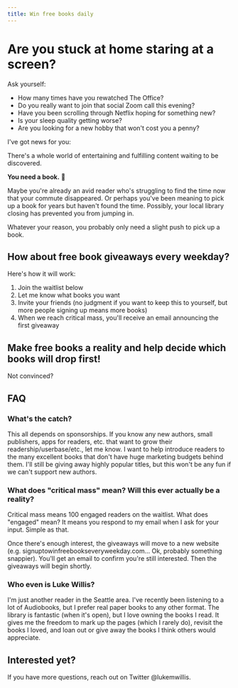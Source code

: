 ```yaml
---
title: Win free books daily
---
```



# Are you stuck at home staring at a screen?

Ask yourself:

- How many times have you rewatched The Office?
- Do you really want to join that social Zoom call this evening?
- Have you been scrolling through Netflix hoping for something new?
- Is your sleep quality getting worse?
- Are you looking for a new hobby that won't cost you a penny?

I've got news for you:

There's a whole world of entertaining and fulfilling content waiting to be discovered.

**You need a book.** 📖

Maybe you're already an avid reader who's struggling to find the time now that your commute disappeared. Or perhaps you've been meaning to pick up a book for years but haven't found the time. Possibly, your local library closing has prevented you from jumping in.

Whatever your reason, you probably only need a slight push to pick up a book.

## How about free book giveaways every weekday?

Here's how it will work:

1. Join the waitlist below
2. Let me know what books you want
3. Invite your friends (no judgment if you want to keep this to yourself, but more people signing up means more books)
4. When we reach critical mass, you'll receive an email announcing the first giveaway

## Make free books a reality and help decide which books will drop first!

<BookWaitlist />

Not convinced?

## FAQ

### What's the catch?

This all depends on sponsorships. If you know any new authors, small publishers, apps for readers, etc. that want to grow their readership/userbase/etc., let me know. I want to help introduce readers to the many excellent books that don't have huge marketing budgets behind them. I'll still be giving away highly popular titles, but this won't be any fun if we can't support new authors.

### What does "critical mass" mean? Will this ever actually be a reality?

Critical mass means 100 engaged readers on the waitlist. What does "engaged" mean? It means you respond to my email when I ask for your input. Simple as that.

Once there's enough interest, the giveaways will move to a new website (e.g. signuptowinfreebookseveryweekday.com... Ok, probably something snappier). You'll get an email to confirm you're still interested. Then the giveaways will begin shortly.

### Who even is Luke Willis?

I'm just another reader in the Seattle area. I've recently been listening to a lot of Audiobooks, but I prefer real paper books to any other format. The library is fantastic (when it's open), but I love owning the books I read. It gives me the freedom to mark up the pages (which I rarely do), revisit the books I loved, and loan out or give away the books I think others would appreciate.

## Interested yet?

<BookWaitlist />

If you have more questions, reach out on Twitter <OutboundLink href="https://twitter.com/lukemwillis">@lukemwillis</OutboundLink>.